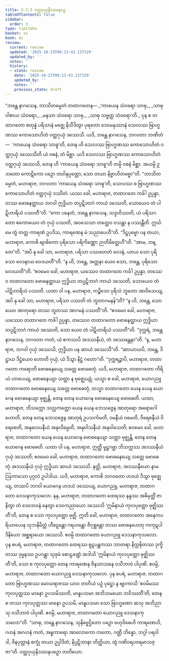 ```yaml
---
title: 5.3.3 ဝတ္ထဂုယှနိဒဿနပဉှ
tableOfContents: false
sidebar:
  order: 3
type: tipitaka
basket: su
book: mi
review:
  current: review
  updated: '2025-10-23T09:13:43.137129'
  updated_by: ''
  notes: ''
  history:
  - state: review
    date: '2025-10-23T09:13:43.137129'
    updated_by: ''
    notes: ''
    previous_state: draft
---
```



<ReviewStatus review={frontmatter.review} showDetails={true} />

<HypothesisAnnotation frontmatter={frontmatter} />

<DynamicBreadcrumb />

<Division number="140" book="mi" e="ch" v="28">

<Paragraph number="770" book="mi">
“ဘန္တေ နာဂသေန, ဘာသိတမ္ပေတံ တထာဂတေန—
</Paragraph>

<Paragraph number="771" type="verses" book="mi">
_‘ကာယေန သံဝရော သာဓု,_  
_သာဓု ဝါစာယ သံဝရော;_  
_မနသာ သံဝရော သာဓု,_  
_သာဓု သဗ္ဗတ္ထ သံဝရော’တိ._  

</Paragraph>

<Paragraph number="772" book="mi">
ပုန စ တထာဂတော စတုန္နံ ပရိသာနံ မဇ္ဈေ နိသီဒိတွာ ပုရတော ဒေဝမနုဿာနံ သေလဿ ဗြာဟ္မဏဿ ကောသောဟိတံ ဝတ္ထဂုယှံ ဒဿေသိ. ယဒိ, ဘန္တေ နာဂသေန, ဘဂဝတာ ဘဏိတံ—  ‘ကာယေန သံဝရော သာဓူ’တိ, တေန ဟိ သေလဿ ဗြာဟ္မဏဿ ကောသောဟိတံ ဝတ္ထဂုယှံ ဒဿေသီတိ ယံ ဝစနံ, တံ မိစ္ဆာ. ယဒိ သေလဿ ဗြာဟ္မဏဿ ကောသောဟိတံ ဝတ္ထဂုယှံ ဒဿေသိ, တေန ဟိ ‘ကာယေန သံဝရော သာဓူ’တိ တမ္ပိ ဝစနံ မိစ္ဆာ. အယမ္ပိ ဥဘတော ကောဋိကော ပဉှော တဝါနုပ္ပတ္တော, သော တယာ နိဗ္ဗာဟိတဗ္ဗော”တိ.
</Paragraph>

<Paragraph number="773" book="mi">
“ဘာသိတမ္ပေတံ, မဟာရာဇ, ဘဂဝတာ ‘ကာယေန သံဝရော သာဓူ’တိ, သေလဿ စ ဗြာဟ္မဏဿ ကောသောဟိတံ ဝတ္ထဂုယှံ ဒဿိတံ. ယဿ ခေါ, မဟာရာဇ, တထာဂတေ ကင်္ခါ ဥပ္ပန္နာ, တဿ ဗောဓနတ္ထာယ ဘဂဝါ ဣဒ္ဓိယာ တပ္ပဋိဘာဂံ ကာယံ ဒဿေတိ, သောယေဝ တံ ပါဋိဟာရိယံ ပဿတီ”တိ.
</Paragraph>

<Paragraph number="774" book="mi">
“ကော ပနေတံ, ဘန္တေ နာဂသေန, သဒ္ဒဟိဿတိ, ယံ ပရိသဂတော ဧကောယေဝ တံ ဂုယှံ ပဿတိ, အဝသေသာ တတ္ထေဝ ဝသန္တာ န ပဿန္တီတိ. ဣင်္ဃ မေ တွံ တတ္ထ ကာရဏံ ဥပဒိသ, ကာရဏေန မံ သညာပေဟီ”တိ. “ဒိဋ္ဌပုဗ္ဗော ပန တယာ, မဟာရာဇ, ကောစိ ဗျာဓိတော ပုရိသော ပရိကိဏ္ဏော ဉာတိမိတ္တေဟီ”တိ. “အာမ, ဘန္တေ”တိ. “အပိ နု ခေါ သာ, မဟာရာဇ, ပရိသာ ပဿတေတံ ဝေဒနံ, ယာယ သော ပုရိသော ဝေဒနာယ ဝေဒယတီ”တိ. “န ဟိ, ဘန္တေ, အတ္တနာ ယေဝ သော, ဘန္တေ, ပုရိသော ဝေဒယတီ”တိ. “ဧဝမေဝ ခေါ, မဟာရာဇ, ယဿေဝ တထာဂတေ ကင်္ခါ ဥပ္ပန္နာ, တဿေဝ တထာဂတော ဗောဓနတ္ထာယ ဣဒ္ဓိယာ တပ္ပဋိဘာဂံ ကာယံ ဒဿေတိ, သောယေဝ တံ ပါဋိဟာရိယံ ပဿတိ.
</Paragraph>

<Paragraph number="775" book="mi">
ယထာ ဝါ ပန, မဟာရာဇ, ကဉ္စိဒေဝ ပုရိသံ ဘူတော အာဝိသေယျ, အပိ နု ခေါ သာ, မဟာရာဇ, ပရိသာ ပဿတိ တံ ဘူတာဂမနန်”တိ? “န ဟိ, ဘန္တေ, သောယေဝ အာတုရော တဿ ဘူတဿ အာဂမနံ ပဿတီ”တိ. “ဧဝမေဝ ခေါ, မဟာရာဇ, ယဿေဝ တထာဂတေ ကင်္ခါ ဥပ္ပန္နာ, တဿေဝ တထာဂတော ဗောဓနတ္ထာယ ဣဒ္ဓိယာ တပ္ပဋိဘာဂံ ကာယံ ဒဿေတိ, သော ယေဝ တံ ပါဋိဟာရိယံ ပဿတီ”တိ.
</Paragraph>

<Paragraph number="776" book="mi">
“ဒုက္ကရံ, ဘန္တေ နာဂသေန, ဘဂဝတာ ကတံ, ယံ ဧကဿပိ အဒဿနီယံ, တံ ဒဿေန္တေနာ”တိ. “န, မဟာရာဇ, ဘဂဝါ ဂုယှံ ဒဿေသိ, ဣဒ္ဓိယာ ပန ဆာယံ ဒဿေသီ”တိ. “ဆာယာယပိ, ဘန္တေ, ဒိဋ္ဌာယ ဒိဋ္ဌံယေဝ ဟောတိ ဂုယှံ, ယံ ဒိသွာ နိဋ္ဌံ ဂတော”တိ. “ဒုက္ကရဉ္စာပိ, မဟာရာဇ, တထာဂတော ကရောတိ ဗောဓနေယျေ သတ္တေ ဗောဓေတုံ. ယဒိ, မဟာရာဇ, တထာဂတော ကိရိယံ ဟာပေယျ, ဗောဓနေယျာ သတ္တာ န ဗုဇ္ဈေယျုံ. ယသ္မာ စ ခေါ, မဟာရာဇ, ယောဂညူ တထာဂတော ဗောဓနေယျေ သတ္တေ ဗောဓေတုံ, တသ္မာ တထာဂတော ယေန ယေန ယောဂေန ဗောဓနေယျာ ဗုဇ္ဈန္တိ, တေန တေန ယောဂေန ဗောဓနေယျေ ဗောဓေတိ.
</Paragraph>

<Paragraph number="777" book="mi">
ယထာ, မဟာရာဇ, ဘိသက္ကော သလ္လကတ္တော ယေန ယေန ဘေသဇ္ဇေန အာတုရော အရောဂေါ ဟောတိ, တေန တေန ဘေသဇ္ဇေန အာတုရံ ဥပသင်္ကမတိ, ဝမနီယံ ဝမေတိ, ဝိရေစနီယံ ဝိရေစေတိ, အနုလေပနီယံ အနုလိမ္ပေတိ, အနုဝါသနီယံ အနုဝါသေတိ; ဧဝမေဝ ခေါ, မဟာရာဇ, တထာဂတော ယေန ယေန ယောဂေန ဗောဓနေယျာ သတ္တာ ဗုဇ္ဈန္တိ, တေန တေန ယောဂေန ဗောဓေတိ.
</Paragraph>

<Paragraph number="778" book="mi">
ယထာ ဝါ ပန, မဟာရာဇ, ဣတ္ထီ မူဠှဂဗ္ဘာ ဘိသက္ကဿ အဒဿနီယံ ဂုယှံ ဒဿေတိ; ဧဝမေဝ ခေါ, မဟာရာဇ, တထာဂတော ဗောဓနေယျေ သတ္တေ ဗောဓေတုံ အဒဿနီယံ ဂုယှံ ဣဒ္ဓိယာ ဆာယံ ဒဿေသိ. နတ္ထိ, မဟာရာဇ, အဒဿနီယော နာမ ဩကာသော ပုဂ္ဂလံ ဥပါဒါယ. ယဒိ, မဟာရာဇ, ကောစိ ဘဂဝတော ဟဒယံ ဒိသွာ ဗုဇ္ဈေယျ, တဿပိ ဘဂဝါ ယောဂေန ဟဒယံ ဒဿေယျ, ယောဂညူ, မဟာရာဇ, တထာဂတော ဒေသနာကုသလော.
</Paragraph>

<Paragraph number="779" book="mi">
နနု, မဟာရာဇ, တထာဂတော ထေရဿ နန္ဒဿ အဓိမုတ္တိံ ဇာနိတွာ တံ ဒေဝဘဝနံ နေတွာ ဒေဝကညာယော ဒဿေသိ ‘ဣမိနာယံ ကုလပုတ္တော ဗုဇ္ဈိဿတီ’တိ, တေန စ သော ကုလပုတ္တော ဗုဇ္ဈိ. ဣတိ ခေါ, မဟာရာဇ, တထာဂတော အနေကပရိယာယေန သုဘနိမိတ္တံ ဟီဠေန္တော ဂရဟန္တော ဇိဂုစ္ဆန္တော တဿ ဗောဓနဟေတု ကကုဋပါဒိနိယော အစ္ဆရာယော ဒဿေသိ. ဧဝမ္ပိ တထာဂတော ယောဂညူ ဒေသနာကုသလော.
</Paragraph>

<Paragraph number="780" book="mi">
ပုန စပရံ, မဟာရာဇ, တထာဂတော ထေရဿ စူဠပန္ထကဿ ဘာတရာ နိက္ကဍ္ဎိတဿ ဒုက္ခိတဿ ဒုမ္မနဿ ဥပဂန္တွာ သုခုမံ စောဠခဏ္ဍံ အဒါသိ ‘ဣမိနာယံ ကုလပုတ္တော ဗုဇ္ဈိဿတီ’တိ, သော စ ကုလပုတ္တော တေန ကာရဏေန ဇိနသာသနေ ဝသီဘာဝံ ပါပုဏိ. ဧဝမ္ပိ, မဟာရာဇ, တထာဂတော ယောဂညူ ဒေသနာကုသလော.
</Paragraph>

<Paragraph number="781" book="mi">
ပုန စပရံ, မဟာရာဇ, တထာဂတော ဗြာဟ္မဏဿ မောဃရာဇဿ ယာဝ တတိယံ ပဉှံ ပုဋ္ဌော န ဗျာကာသိ ‘ဧဝမိမဿ ကုလပုတ္တဿ မာနော ဥပသမိဿတိ, မာနူပသမာ အဘိသမယော ဘဝိဿတီ’တိ, တေန စ တဿ ကုလပုတ္တဿ မာနော ဥပသမိ, မာနူပသမာ သော ဗြာဟ္မဏော ဆသု အဘိညာသု ဝသီဘာဝံ ပါပုဏိ. ဧဝမ္ပိ, မဟာရာဇ, တထာဂတော ယောဂညူ ဒေသနာကုသလော”တိ.
</Paragraph>

<Paragraph number="782" book="mi">
“သာဓု, ဘန္တေ နာဂသေန, သုနိဗ္ဗေဌိတော ပဉှော ဗဟုဝိဓေဟိ ကာရဏေဟိ, ဂဟနံ အဂဟနံ ကတံ, အန္ဓကာရော အာလောကော ကတော, ဂဏ္ဌိ ဘိန္နော, ဘဂ္ဂါ ပရဝါဒါ, ဇိနပုတ္တာနံ စက္ခုံ တယာ ဥပ္ပါဒိတံ, နိပ္ပဋိဘာနာ တိတ္ထိယာ, တွံ ဂဏိဝရပဝရမာသဇ္ဇာ”တိ.

</Paragraph>
</Division>

<Paragraph number="783" type="center" book="mi">
ဝတ္ထဂုယှနိဒဿနပဉှော တတိယော.
</Paragraph>